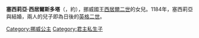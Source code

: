 {{Unreferenced|time=2020-10-09T06:27:36+00:00}}
'''塞西莉亞·西居爾斯多塔'''（{{lang-no|Cecilia Sigurdsdatter}}，約{{bd|1155年||1186年}}），挪威國王[[西居爾二世|西居爾二世]]的女兒。1184年，塞西莉亞與{{link-no|巴爾·古托姆松|Bård Guttormsson}}結婚，兩人的兒子即為日後的[[英格二世|英格二世]]。

[[Category:挪威公主|Category:挪威公主]]
[[Category:君主私生子|Category:君主私生子]]